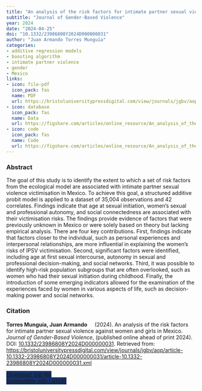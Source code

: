 ```yaml
---
title: "An analysis of the risk factors for intimate partner sexual violence against women and girls in Mexico"
subtitle: "Journal of Gender-Based Violence" 
year: 2024
date: "2024-04-25"
doi: "10.1332/23986808Y2024D000000031" 
author: "Juan Armando Torres Munguía"
categories:
- additive regression models
- boosting algorithm
- intimate partner violence
- gender
- Mexico
links:
- icon: file-pdf
  icon_pack: fas
  name: PDF
  url: https://bristoluniversitypressdigital.com/view/journals/jgbv/aop/article-10.1332-23986808Y2024D000000031/article-10.1332-23986808Y2024D000000031.xml?tab_body=pdf
- icon: database
  icon_pack: fas
  name: Data
  url: https://figshare.com/articles/online_resource/An_analysis_of_the_risk_and_protective_factors_for_intimate_partner_sexual_violence_against_women_and_girls_in_Mexico/22679263/1
- icon: code
  icon_pack: fas
  name: Code
  url: https://figshare.com/articles/online_resource/An_analysis_of_the_risk_and_protective_factors_for_intimate_partner_sexual_violence_against_women_and_girls_in_Mexico/22679263/1
---
```

 
### Abstract 
The goal of this study is to identify the extent to which a set of risk factors from the ecological model are associated with intimate partner sexual violence victimisation in Mexico.
To achieve this goal, a structured additive probit model is applied to a dataset of 35,004 observations and 42 correlates.
Findings indicate that age at sexual initiation, women’s sexual and professional autonomy, and social connectedness are associated with their victimisation risks.
The findings provide evidence of factors that were previously unknown in Mexico or were solely based on theory but lacking empirical analysis. There are four key contributions. First, findings indicate that factors closer to the individual, such as personal experiences and interpersonal relationships, are more influential in explaining the women’s risks of IPSV victimisation. Second, significant factors were identified, including age at first sexual intercourse, autonomy in sexual and professional decision-making, and social networks. Third, it was possible to identify high-risk population subgroups that are often overlooked, such as women who had their sexual initiation during childhood. Finally, the introduction of some emerging indicators allowed for the examination of the experiences faced by women in various aspects of life, such as decision-making power and social networks. 

### Citation
<p><b>Torres Munguía, Juan Armando<a href="https://orcid.org/0000-0003-3432-6941" target="_blank"><img src="https://info.orcid.org/wp-content/uploads/2019/11/orcid_16x16.png" height="16" width="16" ></a></b> (2024). An analysis of the risk factors for intimate partner sexual violence against women and girls in Mexico. <i>Journal of Gender-Based Violence</i>, (published online ahead of print 2024). DOI: <a href="10.1332/23986808Y2024D000000031" target="_blank">10.1332/23986808Y2024D000000031</a>. Retrieved from: <a href="https://bristoluniversitypressdigital.com/view/journals/jgbv/aop/article-10.1332-23986808Y2024D000000031/article-10.1332-23986808Y2024D000000031.xml" target="_blank">https://bristoluniversitypressdigital.com/view/journals/jgbv/aop/article-10.1332-23986808Y2024D000000031/article-10.1332-23986808Y2024D000000031.xml</a></p>

```{=html}

  <div class="container text-center mt-4" >
  <a href="cite.bib" class="btn custom-btn mt-1" style="border:1px solid #153268; background-color: #153268; margin-top: 5px;" download>
    <i class="fas fa-cloud-arrow-down"></i> Download .bib file <br> (compatible with LaTeX)
  </a>

```
